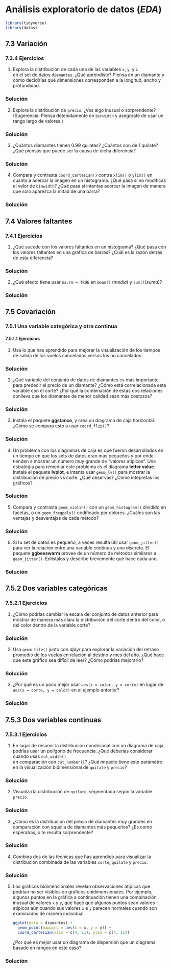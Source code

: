 # Análisis exploratorio de datos (_EDA_)


```r
library(tidyverse)
library(datos)
```


## 7.3 Variación {-#preguntas}

### 7.3.4 Ejercicios{-#ejercicios-734}

1.  Explora la distribución de cada una de las variables `x`, `y`, y `z`  
    en el set de datos `diamantes`. ¿Qué aprendiste? Piensa en un diamante y cómo decidirías
    qué dimensiones corresponden a la longitud, ancho y profundidad.

<div class="solucion">
<h3>Solución</h3>

</div>

2.  Explora la distribución de `precio`. ¿Ves algo inusual 
    o sorprendente? (Sugerencia: Piensa detenidamente en `binwidth` y asegúrate
    de usar un rango largo de valores.)

<div class="solucion">
<h3>Solución</h3>

</div>

3.  ¿Cuántos diamantes tienen 0.99 quilates? ¿Cuántos son de 1 quilate? ¿Qué piensas 
    que puede ser la causa de dicha diferencia?

<div class="solucion">
<h3>Solución</h3>

</div>

4.  Compara y contrasta `coord_cartesian()` contra `xlim()` o `ylim()` en cuanto 
    a acercar la imagen en un histograma. ¿Qué pasa si no modificas el valor de `binwidth`?
    ¿Qué pasa si intentas acercar la imagen de manera que solo aparezca la mitad de una barra?

<div class="solucion">
<h3>Solución</h3>

</div>
 
## 7.4 Valores faltantes {-#valores-faltantes}

### 7.4.1 Ejercicios{-#ejercicios-741}

1.  ¿Qué sucede con los valores faltantes en un histograma? ¿Qué pasa con los valores
    faltantes en una gráfica de barras? ¿Cuál es la razón detrás de esta diferencia?

<div class="solucion">
<h3>Solución</h3>

</div>

2.  ¿Qué efecto tiene usar `na.rm = TRUE` en `mean()` (_media_) y `sum()`(_suma_)?

<div class="solucion">
<h3>Solución</h3>

</div>

## 7.5 Covariación {-#covariacion}

### 7.5.1 Una variable categórica y otra continua {-#categorica-continua}

#### 7.5.1.1 Ejercicios{-#ejercicios-7511}

1.  Usa lo que has aprendido para mejorar la visualización de los tiempos de salida 
    de los vuelos cancelados versus los no cancelados.

<div class="solucion">
<h3>Solución</h3>

</div>

2.  ¿Qué variable del conjunto de datos de diamantes es más importante para predecir
    el precio de un diamante? ¿Cómo está correlacionada esta variable con el corte?
    ¿Por qué la combinación de estas dos relaciones conlleva que los diamantes de 
    menor calidad sean más costosos?

<div class="solucion">
<h3>Solución</h3>

</div>

3.  Instala el paquete **ggstance**, y crea un diagrama de caja horizontal. 
    ¿Cómo se compara esto a usar `coord_flip()`?

<div class="solucion">
<h3>Solución</h3>

</div>

4.  Un problema con los diagramas de caja es que fueron desarrollados en un tiempo en que 
    los sets de datos eran más pequeños y por ende tienden a mostrar un número muy grande de 
    "valores atípicos". Una estrategia para remediar este problema es 
    el diagrama __letter value__. Instala el paquete **lvplot**, e intenta usar
    `geom_lv()` para mostrar la distribución de precio vs corte. ¿Qué observas?
    ¿Cómo intepretas los gráficos?

<div class="solucion">
<h3>Solución</h3>

</div>

5.  Compara y contrasta `geom_violin()` con un `geom_histogram()` dividido en facetas,
    o un `geom_freqpoly()` codificado por colores. ¿Cuáles son las ventajas y desventajas de
    cada método?

<div class="solucion">
<h3>Solución</h3>

</div>

6.  Si tu set de datos es pequeño, a veces resulta útil usar `geom_jitter()`
    para ver la relación entre una variable continua y una discreta.
    El paquete **ggbeeswarm** provee de un número de métodos similares a 
    `geom_jitter()`. Enlístalos y describe brevemente qué hace cada uno.

<div class="solucion">
<h3>Solución</h3>

</div>

## 7.5.2 Dos variables categóricas {-#categorica}

### 7.5.2.1 Ejercicios{-#ejercicios-7521}

1.  ¿Cómo podrías cambiar la escala del conjunto de datos anterior para mostrar de manera más clara
    la distribución del corte dentro del color, o del color dentro de la variable corte?

<div class="solucion">
<h3>Solución</h3>

</div>

2.  Usa `geom_tile()` junto con *dplyr* para explorar la variación del retraso promedio 
    de los vuelos en relación al destino y mes del año. ¿Qué hace que este gráfico
    sea difícil de leer? ¿Cómo podrías mejorarlo?

<div class="solucion">
<h3>Solución</h3>

</div>

3.  ¿Por qué es un poco mejor usar `aes(x = color, y = corte)` en lugar de
    `aes(x = corte, y = color)` en el ejemplo anterior?


<div class="solucion">
<h3>Solución</h3>

</div>


## 7.5.3 Dos variables continuas{-#continuas}

### 7.5.3.1 Ejercicios{-#ejercicios-7532}

1.  En lugar de resumir la distribución condicional con un diagrama de caja, podrías
    usar un polígono de frecuencia. ¿Qué deberías considerar cuando usas `cut_width()`  
    en comparación con `cut_number()`? ¿Qué impacto tiene este parámetro en la visualización 
    bidimensional de `quilate` y `precio`?

<div class="solucion">
<h3>Solución</h3>

</div>

2.  Visualiza la distribución de `quilate`, segmentada según la variable `precio`.

<div class="solucion">
<h3>Solución</h3>

</div>

3.  ¿Cómo es la distribución del precio de diamantes muy grandes en comparación con
    aquella de diamantes más pequeños? ¿Es como esperabas, o te resulta sorprendente?

<div class="solucion">
<h3>Solución</h3>

</div>

4.  Combina dos de las técnicas que has aprendido para visualizar
    la distribución combinada de las variables `corte`, `quilate` y `precio`.

<div class="solucion">
<h3>Solución</h3>

</div>

5. Los gráficos bidimensionales revelan observaciones atípicas que podrían no ser visibles en 
   gráficos unidimensionales. Por ejemplo, algunos puntos en la gráfica a continuación tienen
   una combinación inusual de valores `x` y `y`, que hace que algunos puntos sean valores atípicos 
   aún cuando sus valores `x` e `y` parecen normales cuando son examinados de manera individual.
  
    ```r
    ggplot(data = diamantes) +
      geom_point(mapping = aes(x = x, y = y)) +
      coord_cartesian(xlim = c(4, 11), ylim = c(4, 11))
    ```
    
    ¿Por qué es mejor usar un diagrama de dispersión que un diagrama basado en rangos en este caso?


<div class="solucion">
<h3>Solución</h3>

</div>
